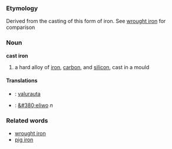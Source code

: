 ===Etymology===
Derived from the casting of this form of iron. See [[wrought iron]] for comparison

===Noun===
'''cast iron'''
#a hard alloy of [[iron]], [[carbon]], and [[silicon]], cast in a mould

====Translations====
*{{msg:fi}}: [[valurauta]]
*{{pl}}: [[&#380;eliwo]] ''n''

===Related words===
*[[wrought iron]]
*[[pig iron]]